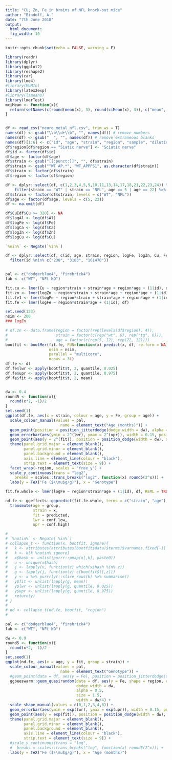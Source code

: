 ```yaml
---
title: "CU, Zn, Fe in brains of NFL knock-out mice"
author: "Bindoff, A."
date: "7th June 2018"
output:
  html_document: 
  fig_width: 10
---
```


```r
knitr::opts_chunk$set(echo = FALSE, warning = F)
```

```r
library(readr)
library(dplyr)
library(ggplot2)
library(reshape2)
library(car)
library(lme4)
#library(MuMIn)
library(latex2exp)
#library(lsmeans)
library(lmerTest)
mciMean <- function(x){
  return(setNames(c(round(mean(x), 3), round(ciMean(x), 3)), c("mean", "lwr", "upr")))
}


df <- read_csv("neuro_metal_nfl.csv", trim_ws = T)
names(df) <- gsub("\\b\\d+\\b", "", names(df)) # remove numbers
names(df) <- gsub("  ", "", names(df)) # remove extraneous blanks
names(df)[1:6] <- c("id", "age", "strain", "region", "sample", "dilution")
df$region[df$region == "Siatic nerve"] <- "Sciatic nerve"
df$id <- factor(df$id)
df$age <- factor(df$age)
df$strain <- gsub("[[:punct:]]", "", df$strain)
df$strain <- gsub("^WT AP.*", "WT_APPPS1", as.character(df$strain))
df$strain <- factor(df$strain)
df$region <- factor(df$region)

df <- dplyr::select(df, c(1,2,3,4,5,9,10,11,13,14,17,18,21,22,23,24)) %>%# remove metals at or below detection limit
    filter(strain == "WT" | strain == "NFL", age == 5 | age == 22) %>% filter(id != 15) # nfl id == 15 was 19mo
df$strain <- factor(df$strain, levels = c("WT", "NFL"))
df$age <- factor(df$age, levels = c(5, 22))
df <- na.omit(df)

```

```r
df$Cu[df$Cu >= 320] <- NA 
df$logAl <- log(df$Al)
df$logFe <- log(df$Fe)
df$logCa <- log(df$Ca)
df$logZn <- log(df$Zn)
df$logCu <- log(df$Cu)
```
  


```r
`%nin%` <- Negate(`%in%`)

df <- dplyr::select(df, c(id, age, strain, region, logFe, logZn, Cu, Fe, Zn)) %>%
  filter(id %nin% c("238", "3183", "161470"))


pal <- c("dodgerblue4", "firebrick4")
lab <- c("WT", "NFL KO")
```


```r
fit.cu <- lmer(Cu ~ region*strain + strain*age + region*age + (1|id), df)
fit.zn <- lmer(logZn ~ region*strain + strain*age + region*age + (1|id), df)
fit.fe1 <- lmer(logFe ~ region*strain + strain*age + region*age + (1|id), df)
fit.fe <- lmer(logFe ~ region*strain*age + (1|id), df)

```
  
```r
set.seed(123)
nsim <- 200
### logZn

# df.zn <- data.frame(region = factor(rep(levels(df$region), 4)),
#                     strain = factor(c(rep("wt", 6), rep("tg", 6))),
#                     age = factor(c(rep(5, 12), rep(22, 12))))
bootfit <- bootMer(fit.fe, FUN=function(x) predict(x, df, re.form = NA),
                   nsim = nsim,
                   parallel = "multicore",
                   ncpus = 3L)
df.fe <- df
df.fe$lwr <- apply(bootfit$t, 2, quantile, 0.025)
df.fe$upr <- apply(bootfit$t, 2, quantile, 0.975)
df.fe$fit <- apply(bootfit$t, 2, mean)



```


```r
dw <- 0.4
round5 <- function(x){
  round(x*2, -1)/2
}
set.seed(1)
ggplot(df.fe, aes(x = strain, colour = age, y = Fe, group = age)) +
  scale_colour_manual(values = pal,
                        name = element_text("Age (months)")) +
  geom_point(position = position_jitterdodge(dodge.width = dw), alpha = 0.2) +
  geom_errorbar(aes(ymin = 2^(lwr), ymax = 2^(upr)), width = 0.15, position = position_dodge(width = dw)) +
  geom_point(aes(y = 2^(fit)), position = position_dodge(width = dw), size = 2) +
  theme(panel.grid.major = element_blank(),
        panel.grid.minor = element_blank(),
        panel.background = element_blank(), 
        axis.line = element_line(colour = "black"),
        strip.text = element_text(size = 9)) +
  facet_wrap(~region, scales = "free_y") +
  scale_y_continuous(trans = "log2",
    breaks = scales::trans_breaks("log2", function(x) round5(2^x))) +
  labs(y = TeX("Fe ($\\mu$g/g)"), x = "Genotype")

```

```r
fit.fe.whole <- lmer(logFe ~ region*strain*age + (1|id), df, REML = TRUE)

nd.fe <- ggeffects::ggpredict(fit.fe.whole, terms = c("strain", "age"), type = "fe", x.as.factor = TRUE) %>%
  transmute(age = group,
            strain = x,
            fit = predicted,
            lwr = conf.low,
            upr = conf.high)

# 
# `%notin%` <- Negate(`%in%`)
# collapse_t <- function(x, bootfit, ignore){
#   k <- attributes(attributes(bootfit$data)$terms)$varnames.fixed[-1]
#   k <- k[k %notin% ignore]
#   x$hash <- unlist(purrr::pmap(x[,k], paste0))
#   u <- unique(x$hash)
#   j <- lapply(u, function(z) which(x$hash %in% z))
#   g <- lapply(j, function(z) c(bootfit$t[,z]))
#   y <- x %>% purrrlyr::slice_rows(k) %>% summarise()
#   y$fit <- unlist(lapply(g, mean))
#   y$lwr <- unlist(lapply(g, quantile, 0.025))
#   y$upr <- unlist(lapply(g, quantile, 0.975))
#   return(y)
# }
# 
# nd <- collapse_t(nd.fe, bootfit, "region")
# 

pal <- c("dodgerblue4", "firebrick4")
lab <- c("WT", "NFL KO")

```


```r
dw <- 0.9
round5 <- function(x){
  round(x*2, -1)/2
}
set.seed(1)
ggplot(nd.fe, aes(x = age, y = fit, group = strain)) +
  scale_colour_manual(values = pal,
                        name = element_text("Genotype")) +
  #geom_point(data = df, aes(y = Fe), position = position_jitterdodge(dodge.width = dw), alpha = 0.2) +
  ggbeeswarm::geom_quasirandom(data = df, aes(y = Fe, shape = region, colour = strain),
                               dodge.width = dw,
                               alpha = 0.5,
                               size = 1.5,
                               width = dw/4) +
  scale_shape_manual(values = c(0,1,2,3,4,6)) +
  geom_errorbar(aes(ymin = exp(lwr), ymax = exp(upr)), width = 0.15, position = position_dodge(width = dw), size = 1) +
  geom_point(aes(y = exp(fit)), position = position_dodge(width = dw), size = 3) +
  theme(panel.grid.major = element_blank(),
        panel.grid.minor = element_blank(),
        panel.background = element_blank(), 
        axis.line = element_line(colour = "black"),
        strip.text = element_text(size = 9)) +
  #scale_y_continuous(trans = "log",
  #  breaks = scales::trans_breaks("log", function(x) round5(2^x))) +
  labs(y = TeX("Fe ($\\mu$g/g)"), x = "Age (months)")

```

